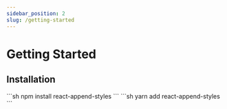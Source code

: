 ```yaml
---
sidebar_position: 2
slug: /getting-started
---
```


# Getting Started


## Installation

<Tabs>
    <TabItem value="npm" label="npm" default>
        ```sh
        npm install react-append-styles
        ```
    </TabItem>
    <TabItem value="yarn" label="yarn">
        ```sh
        yarn add react-append-styles
        ```
    </TabItem>
</Tabs>
